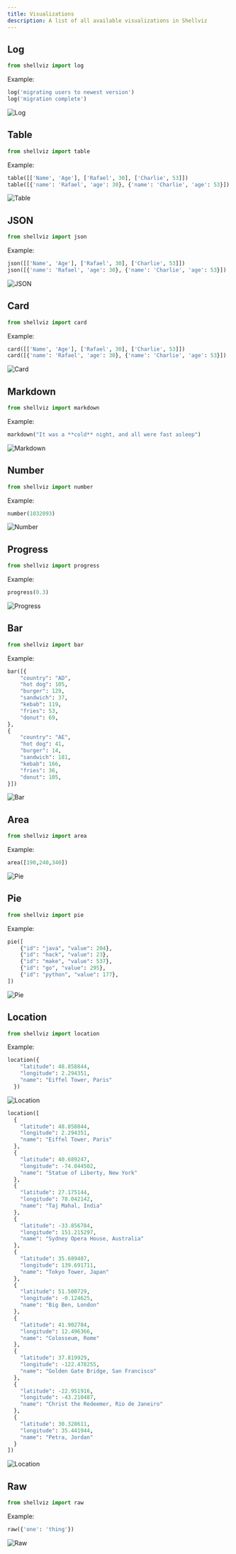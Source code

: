 ```yaml
---
title: Visualizations
description: A list of all available visualizations in Shellviz
---
```


<Outlet path="/getting-started/components" />

## Log
```python
from shellviz import log
```
Example:
```python
log('migrating users to newest version')
log('migration complete')
```
![Log](/docs/log.png)

## Table
```python
from shellviz import table
```
Example:
```python
table([['Name', 'Age'], ['Rafael', 30], ['Charlie', 53]])
table([{'name': 'Rafael', 'age': 30}, {'name': 'Charlie', 'age': 53}])
```
![Table](/docs/table.png)

## JSON
```python
from shellviz import json
```
Example:
```python
json([['Name', 'Age'], ['Rafael', 30], ['Charlie', 53]])
json([{'name': 'Rafael', 'age': 30}, {'name': 'Charlie', 'age': 53}])
```
![JSON](/docs/json.png)

## Card
```python
from shellviz import card
```
Example:
```python
card([['Name', 'Age'], ['Rafael', 30], ['Charlie', 53]])
card([{'name': 'Rafael', 'age': 30}, {'name': 'Charlie', 'age': 53}])
```
![Card](/docs/card.png)

## Markdown
```python
from shellviz import markdown
```
Example:
```python
markdown("It was a **cold** night, and all were fast asleep")
```
![Markdown](/docs/markdown.png)

## Number
```python
from shellviz import number
```
Example:
```python
number(1032093)
```
![Number](/docs/number.png)

## Progress
```python
from shellviz import progress
```
Example:
```python
progress(0.3)
```
![Progress](/docs/progress.png)


## Bar
```python
from shellviz import bar
```

Example:
```python
bar([{
    "country": "AD",
    "hot dog": 105,
    "burger": 129,
    "sandwich": 37,
    "kebab": 119,
    "fries": 53,
    "donut": 69,
},
{
    "country": "AE",
    "hot dog": 41,
    "burger": 14,
    "sandwich": 181,
    "kebab": 166,
    "fries": 36,
    "donut": 105,
}])
```
![Bar](/docs/bar.png)

## Area
```python
from shellviz import area
```

Example:
```python
area([190,240,340])
```

![Pie](/docs/area.png)

## Pie
```python
from shellviz import pie
```

Example:
```python
pie([
    {"id": "java", "value": 204},
    {"id": "hack", "value": 23},
    {"id": "make", "value": 537},
    {"id": "go", "value": 295},
    {"id": "python", "value": 177},
])
```

![Pie](/docs/pie.png)

## Location
```python
from shellviz import location
```
Example:
```python
location({
    "latitude": 48.858844,
    "longitude": 2.294351,
    "name": "Eiffel Tower, Paris"
  })
```
![Location](/docs/location-1.png)

```python
location([
  {
    "latitude": 48.858844,
    "longitude": 2.294351,
    "name": "Eiffel Tower, Paris"
  },
  {
    "latitude": 40.689247,
    "longitude": -74.044502,
    "name": "Statue of Liberty, New York"
  },
  {
    "latitude": 27.175144,
    "longitude": 78.042142,
    "name": "Taj Mahal, India"
  },
  {
    "latitude": -33.856784,
    "longitude": 151.215297,
    "name": "Sydney Opera House, Australia"
  },
  {
    "latitude": 35.689487,
    "longitude": 139.691711,
    "name": "Tokyo Tower, Japan"
  },
  {
    "latitude": 51.500729,
    "longitude": -0.124625,
    "name": "Big Ben, London"
  },
  {
    "latitude": 41.902784,
    "longitude": 12.496366,
    "name": "Colosseum, Rome"
  },
  {
    "latitude": 37.819929,
    "longitude": -122.478255,
    "name": "Golden Gate Bridge, San Francisco"
  },
  {
    "latitude": -22.951916,
    "longitude": -43.210487,
    "name": "Christ the Redeemer, Rio de Janeiro"
  },
  {
    "latitude": 30.328611,
    "longitude": 35.441944,
    "name": "Petra, Jordan"
  }
])
```
![Location](/docs/location-2.png)

## Raw
```python
from shellviz import raw
```
Example:
```python
raw({'one': 'thing'})
```
![Raw](/docs/raw.png)